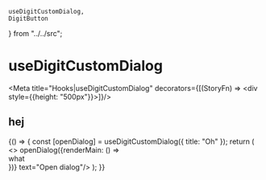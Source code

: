    useDigitCustomDialog,
    DigitButton
} from "../../src";

# useDigitCustomDialog

<Meta title="Hooks|useDigitCustomDialog" decorators={[(StoryFn) => <div style={{height: "500px"}}><StoryFn/></div>]}/>

## hej

<Preview>
    <Story name="dialog">
        {() => {
            const [openDialog] = useDigitCustomDialog({
                title: "Oh"
            });
            return (
                <>
                    <DigitButton raised primary onClick={() => openDialog({renderMain: () => <div style={{backgroundColor: "red", width: "50px", height: "50px"}}>what</div>})} text="Open dialog"/>
                </>
            );
        }}
    </Story>
</Preview>

<Props of={useDigitCustomDialog} />